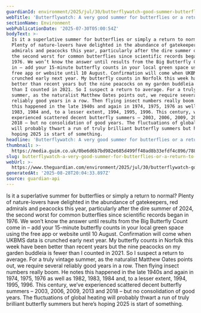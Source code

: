 ```yaml
---
guardianId: environment/2025/jul/30/butterflywatch-good-summer-butterflies
webTitle: 'Butterflywatch: A very good summer for butterflies or a return to average?'
sectionName: Environment
webPublicationDate: '2025-07-30T05:00:54Z'
bodyText: >-
  Is it a superlative summer for butterflies or simply a return to normal?
  Plenty of nature-lovers have delighted in the abundance of gatekeepers, red
  admirals and peacocks this year, particularly after the dire summer of 2024,
  the second worst for common butterflies since scientific records began in
  1976. We won’t know the answer until results from the Big Butterfly Count come
  in – add your 15-minute butterfly counts in your local green space using the
  free app or website until 10 August. Confirmation will come when UKBMS data is
  crunched early next year. My butterfly counts in Norfolk this week have been
  better than recent years but the nine peacocks on my garden buddleia is fewer
  than I counted in 2021. So I suspect a return to average. For a truly vintage
  summer, as the naturalist Matthew Oates points out, we require several
  reliably good years in a row. Then flying insect numbers really boom. He notes
  this happened in the late 1940s and again in 1974, 1975, 1976 as well as 1982,
  1983, 1984 and, to a lesser extent, 1994, 1995, 1996. This century, we’ve
  experienced scattered decent butterfly summers – 2003, 2006, 2009, 2013 and
  2018 – but no consolidation of good years. The fluctuations of global heating
  will probably thwart a run of truly brilliant butterfly summers but here’s
  hoping 2025 is start of something.
headline: 'Butterflywatch: A very good summer for butterflies or a return to average?'
thumbnail: >-
  https://media.guim.co.uk/0be6d6b7bd982e685d499ff40ad8b33efdf4c896/788_0_4560_3648/500.jpg
slug: butterflywatch-a-very-good-summer-for-butterflies-or-a-return-to-average
webUrl: >-
  https://www.theguardian.com/environment/2025/jul/30/butterflywatch-good-summer-butterflies
generatedAt: '2025-08-28T20:04:33.897Z'
source: guardian-api
---
```

Is it a superlative summer for butterflies or simply a return to normal? Plenty of nature-lovers have delighted in the abundance of gatekeepers, red admirals and peacocks this year, particularly after the dire summer of 2024, the second worst for common butterflies since scientific records began in 1976. We won’t know the answer until results from the Big Butterfly Count come in – add your 15-minute butterfly counts in your local green space using the free app or website until 10 August. Confirmation will come when UKBMS data is crunched early next year. My butterfly counts in Norfolk this week have been better than recent years but the nine peacocks on my garden buddleia is fewer than I counted in 2021. So I suspect a return to average. For a truly vintage summer, as the naturalist Matthew Oates points out, we require several reliably good years in a row. Then flying insect numbers really boom. He notes this happened in the late 1940s and again in 1974, 1975, 1976 as well as 1982, 1983, 1984 and, to a lesser extent, 1994, 1995, 1996. This century, we’ve experienced scattered decent butterfly summers – 2003, 2006, 2009, 2013 and 2018 – but no consolidation of good years. The fluctuations of global heating will probably thwart a run of truly brilliant butterfly summers but here’s hoping 2025 is start of something.
